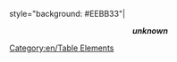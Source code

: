 style="background: #EEBB33"|<center>'''''unknown'''''</center>
<noinclude>[[Category:en/Table Elements]]</noinclude>